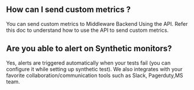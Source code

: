## How can I send custom metrics ?
You can send custom metrics to Middleware Backend Using the API. Refer this doc to understand how to use the API to send custom metrics.

## Are you able to alert on Synthetic monitors?
Yes, alerts are triggered automatically when your tests fail (you can configure it while setting up synthetic test). We also integrates with your favorite collaboration/communication tools such as Slack, Pagerduty,MS team. 
